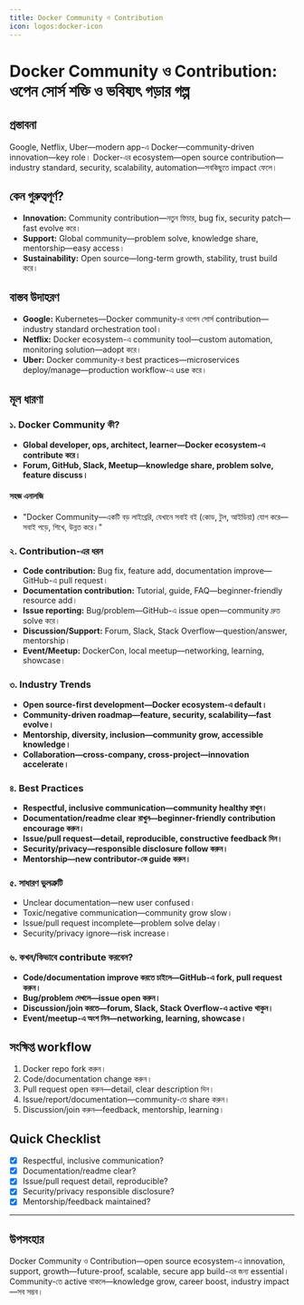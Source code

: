 ```yaml
---
title: Docker Community ও Contribution
icon: logos:docker-icon
---
```


# Docker Community ও Contribution: ওপেন সোর্স শক্তি ও ভবিষ্যৎ গড়ার গল্প

## প্রস্তাবনা

Google, Netflix, Uber—modern app-এ Docker—community-driven innovation—key role। Docker-এর ecosystem—open source contribution—industry standard, security, scalability, automation—সবকিছুতে impact ফেলে।

## কেন গুরুত্বপূর্ণ?

- **Innovation:** Community contribution—নতুন ফিচার, bug fix, security patch—fast evolve করে।
- **Support:** Global community—problem solve, knowledge share, mentorship—easy access।
- **Sustainability:** Open source—long-term growth, stability, trust build করে।

## বাস্তব উদাহরণ

- **Google:** Kubernetes—Docker community-র ওপেন সোর্স contribution—industry standard orchestration tool।
- **Netflix:** Docker ecosystem-এ community tool—custom automation, monitoring solution—adopt করে।
- **Uber:** Docker community-র best practices—microservices deploy/manage—production workflow-এ use করে।

## মূল ধারণা

### ১. Docker Community কী?

- **Global developer, ops, architect, learner—Docker ecosystem-এ contribute করে।**
- **Forum, GitHub, Slack, Meetup—knowledge share, problem solve, feature discuss।**

#### সহজ এনালজি

- "Docker Community—একটি বড় লাইব্রেরি, যেখানে সবাই বই (কোড, টুল, আইডিয়া) যোগ করে—সবাই পড়ে, শিখে, উন্নত করে।"

### ২. Contribution-এর ধরন

- **Code contribution:** Bug fix, feature add, documentation improve—GitHub-এ pull request।
- **Documentation contribution:** Tutorial, guide, FAQ—beginner-friendly resource add।
- **Issue reporting:** Bug/problem—GitHub-এ issue open—community দ্রুত solve করে।
- **Discussion/Support:** Forum, Slack, Stack Overflow—question/answer, mentorship।
- **Event/Meetup:** DockerCon, local meetup—networking, learning, showcase।

### ৩. Industry Trends

- **Open source-first development—Docker ecosystem-এ default।**
- **Community-driven roadmap—feature, security, scalability—fast evolve।**
- **Mentorship, diversity, inclusion—community grow, accessible knowledge।**
- **Collaboration—cross-company, cross-project—innovation accelerate।**

### ৪. Best Practices

- **Respectful, inclusive communication—community healthy রাখুন।**
- **Documentation/readme clear রাখুন—beginner-friendly contribution encourage করুন।**
- **Issue/pull request—detail, reproducible, constructive feedback দিন।**
- **Security/privacy—responsible disclosure follow করুন।**
- **Mentorship—new contributor-কে guide করুন।**

### ৫. সাধারণ ভুলত্রুটি

- Unclear documentation—new user confused।
- Toxic/negative communication—community grow slow।
- Issue/pull request incomplete—problem solve delay।
- Security/privacy ignore—risk increase।

### ৬. কখন/কিভাবে contribute করবেন?

- **Code/documentation improve করতে চাইলে—GitHub-এ fork, pull request করুন।**
- **Bug/problem দেখলে—issue open করুন।**
- **Discussion/join করতে—forum, Slack, Stack Overflow-এ active থাকুন।**
- **Event/meetup-এ অংশ নিন—networking, learning, showcase।**

## সংক্ষিপ্ত workflow

1. Docker repo fork করুন।
2. Code/documentation change করুন।
3. Pull request open করুন—detail, clear description দিন।
4. Issue/report/documentation—community-তে share করুন।
5. Discussion/join করুন—feedback, mentorship, learning।

## Quick Checklist

- [x] Respectful, inclusive communication?
- [x] Documentation/readme clear?
- [x] Issue/pull request detail, reproducible?
- [x] Security/privacy responsible disclosure?
- [x] Mentorship/feedback maintained?

---

## উপসংহার

Docker Community ও Contribution—open source ecosystem-এ innovation, support, growth—future-proof, scalable, secure app build-এর জন্য essential। Community-তে active থাকলে—knowledge grow, career boost, industry impact—সব সম্ভব।

